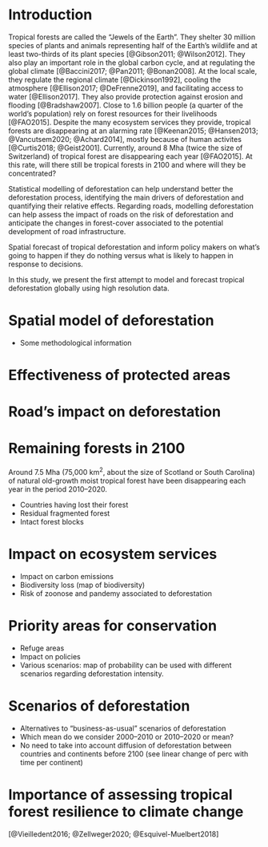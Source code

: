 # Introduction

Tropical forests are called the "Jewels of the Earth". They shelter 30 million species of plants and animals representing half of the Earth's wildlife and at least two-thirds of its plant species [@Gibson2011; @Wilson2012]. They also play an important role in the global carbon cycle, and at regulating the global climate [@Baccini2017; @Pan2011; @Bonan2008]. At the local scale, they regulate the regional climate [@Dickinson1992], cooling the atmosphere [@Ellison2017; @DeFrenne2019], and facilitating access to water [@Ellison2017]. They also provide protection against erosion and flooding [@Bradshaw2007]. Close to 1.6 billion people (a quarter of the world's population) rely on forest resources for their livelihoods [@FAO2015]. Despite the many ecosystem services they provide, tropical forests are disappearing at an alarming rate [@Keenan2015; @Hansen2013; @Vancutsem2020; @Achard2014], mostly because of human activites [@Curtis2018; @Geist2001]. Currently, around 8 Mha (twice the size of Switzerland) of tropical forest are disappearing each year [@FAO2015]. At this rate, will there still be tropical forests in 2100 and where will they be concentrated?

Statistical modelling of deforestation can help understand better the deforestation process, identifying the main drivers of deforestation and quantifying their relative effects. Regarding roads, modelling deforestation can help assess the impact of roads on the risk of deforestation and anticipate the changes in forest-cover associated to the potential development of road infrastructure.

Spatial forecast of tropical deforestation and inform policy makers on what's going to happen if they do nothing versus what is likely to happen in response to decisions.

In this study, we present the first attempt to model and forecast tropical deforestation globally using high resolution data.

# Spatial model of deforestation

- Some methodological information

# Effectiveness of protected areas

# Road's impact on deforestation

# Remaining forests in 2100

Around 7.5 Mha (75,000 km$^2$, about the size of Scotland or South Carolina) of natural old-growth moist tropical forest have been disappearing each year in the period 2010--2020.

- Countries having lost their forest
- Residual fragmented forest
- Intact forest blocks

# Impact on ecosystem services

- Impact on carbon emissions
- Biodiversity loss (map of biodiversity)
- Risk of zoonose and pandemy associated to deforestation

# Priority areas for conservation

- Refuge areas
- Impact on policies
- Various scenarios: map of probability can be used with different scenarios regarding deforestation intensity.

# Scenarios of deforestation

- Alternatives to "business-as-usual" scenarios of deforestation
- Which mean do we consider 2000--2010 or 2010--2020 or mean?
- No need to take into account diffusion of deforestation between countries and continents before 2100 (see linear change of perc with time per continent)

# Importance of assessing tropical forest resilience to climate change

[@Vieilledent2016; @Zellweger2020; @Esquivel-Muelbert2018]